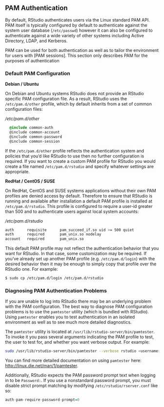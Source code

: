 ## PAM Authentication

By default, RStudio authenticates users via the Linux standard PAM API. PAM itself is typically configured by default to authenticate against the system user database (`/etc/passwd`) however it can also be configured to authenticate against a wide variety of other systems including Active Directory, LDAP, and Kerberos.

::: {.callout-note}
PAM can be used for both authentication as well as to tailor the environment for users with [PAM sessions]. This section only describes PAM for the purposes of authentication
:::

### Default PAM Configuration

**Debian / Ubuntu**

On Debian and Ubuntu systems RStudio does not provide an RStudio specific PAM configuration file. As a result, RStudio uses the `/etc/pam.d/other` profile, which by default inherits from a set of common configuration files:

*/etc/pam.d/other*

```css
  @include common-auth
  @include common-account
  @include common-password
  @include common-session
```

If the `/etc/pam.d/other` profile reflects the authentication system and policies that you'd like RStudio to use then no further configuration is required. If you want to create a custom PAM profile for RStudio you would create a file named `/etc/pam.d/rstudio` and specify whatever settings are appropriate. 

**RedHat / CentOS / SUSE**

On RedHat, CentOS and SUSE systems applications without their own PAM profiles are denied access by default. Therefore to ensure that RStudio is running and available after installation a default PAM profile is installed at `/etc/pam.d/rstudio`. This profile is configured to require a user-id greater than 500 and to authenticate users against local system accounts:

*/etc/pam.d/rstudio*

```bash
auth      requisite      pam_succeed_if.so uid >= 500 quiet
auth      required       pam_unix.so nodelay
account   required       pam_unix.so
```

This default PAM profile may not reflect the authentication behavior that you want for RStudio. In that case, some customization may be required. If you've already set up another PAM profile (e.g. `/etc/pam.d/login`) with the desired behavior then it may be enough to simply copy that profile over the RStudio one. For example:

```bash
$ sudo cp /etc/pam.d/login /etc/pam.d/rstudio
```

### Diagnosing PAM Authentication Problems

If you are unable to log into RStudio there may be an underlying problem with the PAM configuration. The best way to diagnose PAM configuration problems is to use the `pamtester` utility (which is bundled with RStudio). Using `pamtester` enables you to test authentication in an isolated environment as well as to see much more detailed diagnostics.

The `pamtester` utility is located at `/usr/lib/rstudio-server/bin/pamtester`. To invoke it you pass several arguments indicating the PAM profile to test, the user to test for, and whether you want verbose output. For example:

```bash
sudo /usr/lib/rstudio-server/bin/pamtester --verbose rstudio <username> authenticate
```

You can find more detailed documentation on using `pamtester` here: [http://linux.die.net/man/1/pamtester](http://linux.die.net/man/1/pamtester).

Additionally, RStudio expects the PAM password prompt text when logging in to be `Password:`. If you use a nonstandard password prompt, you must disable strict prompt matching by modifying `/etc/rstudio/rserver.conf` like so:

```r
auth-pam-require-password-prompt=0
```

